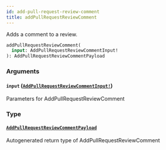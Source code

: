 ```yaml
---
id: add-pull-request-review-comment
title: addPullRequestReviewComment
---
```


Adds a comment to a review.

```graphql
addPullRequestReviewComment(
  input: AddPullRequestReviewCommentInput!
): AddPullRequestReviewCommentPayload

```

### Arguments

#### `input` ([`AddPullRequestReviewCommentInput!`](/docs/api/inputs/add-pull-request-review-comment-input))

Parameters for AddPullRequestReviewComment

### Type

#### [`AddPullRequestReviewCommentPayload`](/docs/api/objects/add-pull-request-review-comment-payload)

Autogenerated return type of AddPullRequestReviewComment
